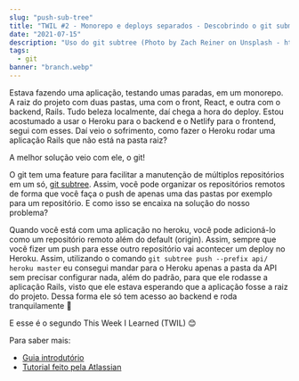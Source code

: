 ```yaml
---
slug: "push-sub-tree"
title: "TWIL #2 - Monorepo e deploys separados - Descobrindo o git submodule"
date: "2021-07-15"
description: "Uso do git subtree (Photo by Zach Reiner on Unsplash - https://unsplash.com/photos/H7LxvEmVZnE)"
tags:
  - git
banner: "branch.webp"
---
```


Estava fazendo uma aplicação, testando umas paradas, em um monorepo. A raiz do projeto com duas pastas, uma com o front, React, e outra com o backend, Rails. Tudo beleza localmente, daí chega a hora do deploy. Estou acostumado a usar o Heroku para o backend e o Netlify para o frontend, segui com esses. Daí veio o sofrimento, como fazer o Heroku rodar uma aplicação Rails que não está na pasta raiz?

A melhor solução veio com ele, o git!

O git tem uma feature para facilitar a manutenção de múltiplos repositórios em um só, [git subtree](https://www.atlassian.com/git/tutorials/git-subtree). Assim, você pode organizar os repositórios remotos de forma que você faça o push de apenas uma das pastas por exemplo para um repositório. E como isso se encaixa na solução do nosso problema?

Quando você está com uma aplicação no heroku, você pode adicioná-lo como um repositório remoto além do default (origin). Assim, sempre que você fizer um push para esse outro repositório vai acontecer um deploy no Heroku. Assim, utilizando o comando `git subtree push --prefix api/ heroku master` eu consegui mandar para o Heroku apenas a pasta da API sem precisar configurar nada, além do padrão, para que ele rodasse a aplicação Rails, visto que ele estava esperando que a aplicação fosse a raiz do projeto. Dessa forma ele só tem acesso ao backend e roda tranquilamente 🎉

E esse é o segundo This Week I Learned (TWIL) 😊

Para saber mais:

- [Guia introdutório](https://gist.github.com/SKempin/b7857a6ff6bddb05717cc17a44091202)
- [Tutorial feito pela Atlassian](https://www.atlassian.com/git/tutorials/git-subtree)
